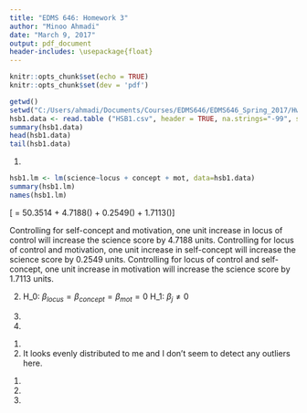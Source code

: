 ```yaml
---
title: "EDMS 646: Homework 3"
author: "Minoo Ahmadi"
date: "March 9, 2017"
output: pdf_document
header-includes: \usepackage{float}
---
```




```r
knitr::opts_chunk$set(echo = TRUE)
knitr::opts_chunk$set(dev = 'pdf')
```

```r
getwd()
setwd("C:/Users/ahmadi/Documents/Courses/EDMS646/EDMS646_Spring_2017/Hwk3")
hsb1.data <- read.table ("HSB1.csv", header = TRUE, na.strings="-99", sep = ",")
summary(hsb1.data)
head(hsb1.data)
tail(hsb1.data)
```



\begin{center}
\Large \textbf{PART 1: Multiple Regression - Initial model: Use data set HSB1}
\end{center}

1. 
```r
hsb1.lm <- lm(science~locus + concept + mot, data=hsb1.data)
summary(hsb1.lm)
names(hsb1.lm)
```
\[\hat{Y} = 50.3514 + 4.7188(\text{locus}) + 0.2549(\text{concept}) + 1.7113(\text{mot})\]

Controlling for self-concept and motivation, one unit increase in locus of control will increase the science score by 4.7188 units.
Controlling for locus of control and motivation, one unit increase in self-concept will increase the science score by 0.2549 units.
Controlling for locus of control and self-concept, one unit increase in motivation will increase the science score by 1.7113 units.

2.
H_0: $\beta_{locus} = \beta_{concept} = \beta_{mot} = 0$
H_1: $\beta_j \neq 0$



3.


4. 


\begin{center}
\Large \textbf{Part 2: Multiple Regression - Final model: Use data set HSB1}
\end{center}

1.


2. It looks evenly distributed to me and I don't seem to detect any outliers here.



\begin{center}
\Large \textbf{Part 3: ANOVA using Multiple Regression}
\end{center}

1.

2.

3.


